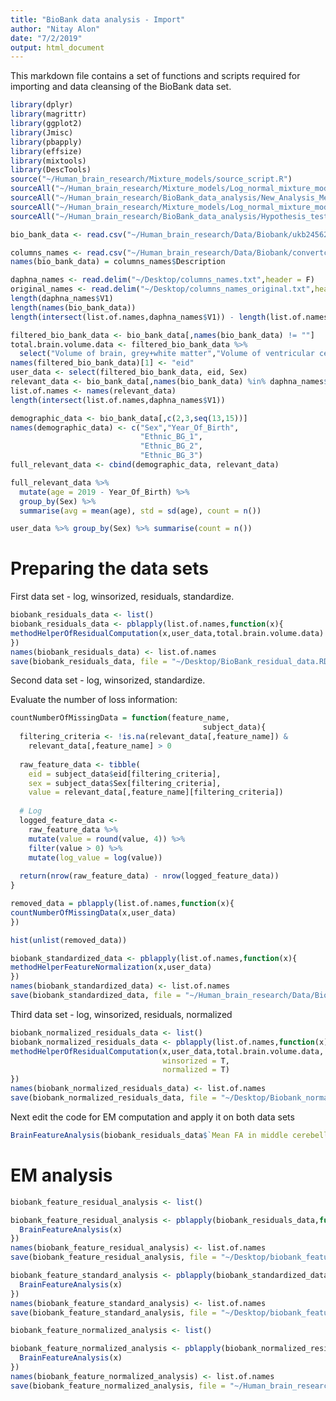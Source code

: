 ```yaml
---
title: "BioBank data analysis - Import"
author: "Nitay Alon"
date: "7/2/2019"
output: html_document
---
```


This markdown file contains a set of functions and scripts required for importing and data cleansing of the BioBank data set.
```r
library(dplyr)
library(magrittr)
library(ggplot2)
library(Jmisc)
library(pbapply)
library(effsize)
library(mixtools)
library(DescTools)
source("~/Human_brain_research/Mixture_models/source_script.R")
sourceAll("~/Human_brain_research/Mixture_models/Log_normal_mixture_model/Grid_Search/llk_computation/")
sourceAll("~/Human_brain_research/BioBank_data_analysis/New_Analysis_Method/Residuals_analysis_methods/")
sourceAll("~/Human_brain_research/Mixture_models/Log_normal_mixture_model/Grid_Search/llk_computation/")
sourceAll("~/Human_brain_research/BioBank_data_analysis/Hypothesis_testing_methods/")
```

```r
bio_bank_data <- read.csv("~/Human_brain_research/Data/Biobank/ukb24562.csv",header = T, stringsAsFactors = F)
```

```r
columns_names <- read.csv("~/Human_brain_research/Data/Biobank/convertcsv.csv", header = T, stringsAsFactors = F)
names(bio_bank_data) = columns_names$Description
```

```r
daphna_names <- read.delim("~/Desktop/columns_names.txt",header = F)
original_names <- read.delim("~/Desktop/columns_names_original.txt",header = F)
length(daphna_names$V1)
length(names(bio_bank_data))
length(intersect(list.of.names,daphna_names$V1)) - length(list.of.names)
```
```r
filtered_bio_bank_data <- bio_bank_data[,names(bio_bank_data) != ""]
total.brain.volume.data <- filtered_bio_bank_data %>% 
  select("Volume of brain, grey+white matter","Volume of ventricular cerebrospinal fluid")
names(filtered_bio_bank_data)[1] <- "eid"
user_data <- select(filtered_bio_bank_data, eid, Sex)
relevant_data <- bio_bank_data[,names(bio_bank_data) %in% daphna_names$V1]
list.of.names <- names(relevant_data)
length(intersect(list.of.names,daphna_names$V1))
```

```r
demographic_data <- bio_bank_data[,c(2,3,seq(13,15))]
names(demographic_data) <- c("Sex","Year_Of_Birth",
                             "Ethnic_BG_1",
                             "Ethnic_BG_2",
                             "Ethnic_BG_3")
full_relevant_data <- cbind(demographic_data, relevant_data)
```

```r
full_relevant_data %>% 
  mutate(age = 2019 - Year_Of_Birth) %>% 
  group_by(Sex) %>% 
  summarise(avg = mean(age), std = sd(age), count = n())
```

```r
user_data %>% group_by(Sex) %>% summarise(count = n())
```

# Preparing the data sets

First data set - log, winsorized, residuals, standardize.
```r
biobank_residuals_data <- list()
biobank_residuals_data <- pblapply(list.of.names,function(x){
methodHelperOfResidualComputation(x,user_data,total.brain.volume.data)
})
names(biobank_residuals_data) <- list.of.names
save(biobank_residuals_data, file = "~/Desktop/BioBank_residual_data.RData")
```

Second data set - log, winsorized, standardize.

Evaluate the number of loss information:
```r
countNumberOfMissingData = function(feature_name,
                                           subject_data){
  filtering_criteria <- !is.na(relevant_data[,feature_name]) & 
    relevant_data[,feature_name] > 0
  
  raw_feature_data <- tibble(
    eid = subject_data$eid[filtering_criteria],
    sex = subject_data$Sex[filtering_criteria],
    value = relevant_data[,feature_name][filtering_criteria])
  
  # Log
  logged_feature_data <- 
    raw_feature_data %>% 
    mutate(value = round(value, 4)) %>% 
    filter(value > 0) %>% 
    mutate(log_value = log(value))
  
  return(nrow(raw_feature_data) - nrow(logged_feature_data))
}

removed_data = pblapply(list.of.names,function(x){
countNumberOfMissingData(x,user_data)
})

hist(unlist(removed_data))
```


```r
biobank_standardized_data <- pblapply(list.of.names,function(x){
methodHelperFeatureNormalization(x,user_data)
})
names(biobank_standardized_data) <- list.of.names
save(biobank_standardized_data, file = "~/Human_brain_research/Data/Biobank/BioBank_standardized_data.RData")
```

Third data set - log, winsorized, residuals, normalized

```r
biobank_normalized_residuals_data <- list()
biobank_normalized_residuals_data <- pblapply(list.of.names,function(x){
methodHelperOfResidualComputation(x,user_data,total.brain.volume.data,
                                  winsorized = T,
                                  normalized = T)
})
names(biobank_normalized_residuals_data) <- list.of.names
save(biobank_normalized_residuals_data, file = "~/Desktop/Biobank_normalized_residuals_data.RData")
```

Next edit the code for EM computation and apply it on both data sets

```r
BrainFeatureAnalysis(biobank_residuals_data$`Mean FA in middle cerebellar peduncle on FA skeleton`)
```

# EM analysis

```r
biobank_feature_residual_analysis <- list()

biobank_feature_residual_analysis <- pblapply(biobank_residuals_data,function(x){
  BrainFeatureAnalysis(x)
})
names(biobank_feature_residual_analysis) <- list.of.names
save(biobank_feature_residual_analysis, file = "~/Desktop/biobank_feature_residual_analysis.RData")
```


```r
biobank_feature_standard_analysis <- pblapply(biobank_standardized_data,function(x){
  BrainFeatureAnalysis(x)
})
names(biobank_feature_standard_analysis) <- list.of.names
save(biobank_feature_standard_analysis, file = "~/Desktop/biobank_feature_standard_analysis.RData")
```


```r
biobank_feature_normalized_analysis <- list()

biobank_feature_normalized_analysis <- pblapply(biobank_normalized_residuals_data,function(x){
  BrainFeatureAnalysis(x)
})
names(biobank_feature_normalized_analysis) <- list.of.names
save(biobank_feature_normalized_analysis, file = "~/Human_brain_research/BioBank_data_analysis/Final_data_for_analysis/biobank_feature_normalized_analysis.RData")
```
